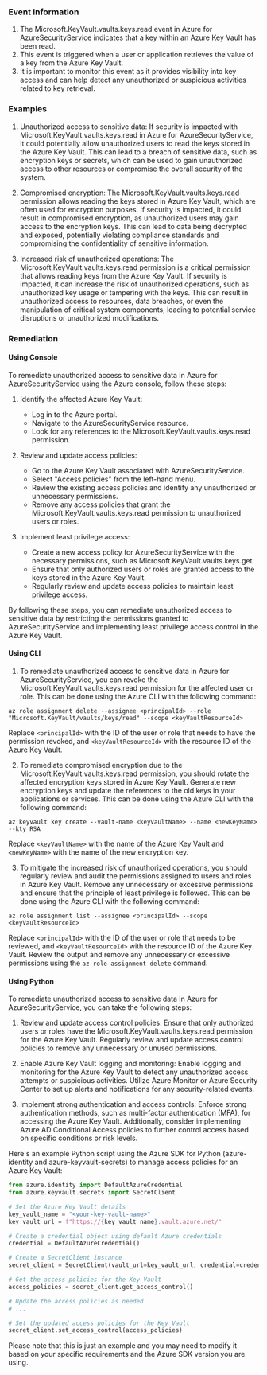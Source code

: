 
### Event Information

1. The Microsoft.KeyVault.vaults.keys.read event in Azure for AzureSecurityService indicates that a key within an Azure Key Vault has been read.
2. This event is triggered when a user or application retrieves the value of a key from the Azure Key Vault.
3. It is important to monitor this event as it provides visibility into key access and can help detect any unauthorized or suspicious activities related to key retrieval.


### Examples

1. Unauthorized access to sensitive data: If security is impacted with Microsoft.KeyVault.vaults.keys.read in Azure for AzureSecurityService, it could potentially allow unauthorized users to read the keys stored in the Azure Key Vault. This can lead to a breach of sensitive data, such as encryption keys or secrets, which can be used to gain unauthorized access to other resources or compromise the overall security of the system.

2. Compromised encryption: The Microsoft.KeyVault.vaults.keys.read permission allows reading the keys stored in Azure Key Vault, which are often used for encryption purposes. If security is impacted, it could result in compromised encryption, as unauthorized users may gain access to the encryption keys. This can lead to data being decrypted and exposed, potentially violating compliance standards and compromising the confidentiality of sensitive information.

3. Increased risk of unauthorized operations: The Microsoft.KeyVault.vaults.keys.read permission is a critical permission that allows reading keys from the Azure Key Vault. If security is impacted, it can increase the risk of unauthorized operations, such as unauthorized key usage or tampering with the keys. This can result in unauthorized access to resources, data breaches, or even the manipulation of critical system components, leading to potential service disruptions or unauthorized modifications.

### Remediation

#### Using Console

To remediate unauthorized access to sensitive data in Azure for AzureSecurityService using the Azure console, follow these steps:

1. Identify the affected Azure Key Vault: 
   - Log in to the Azure portal.
   - Navigate to the AzureSecurityService resource.
   - Look for any references to the Microsoft.KeyVault.vaults.keys.read permission.

2. Review and update access policies:
   - Go to the Azure Key Vault associated with AzureSecurityService.
   - Select "Access policies" from the left-hand menu.
   - Review the existing access policies and identify any unauthorized or unnecessary permissions.
   - Remove any access policies that grant the Microsoft.KeyVault.vaults.keys.read permission to unauthorized users or roles.

3. Implement least privilege access:
   - Create a new access policy for AzureSecurityService with the necessary permissions, such as Microsoft.KeyVault.vaults.keys.get.
   - Ensure that only authorized users or roles are granted access to the keys stored in the Azure Key Vault.
   - Regularly review and update access policies to maintain least privilege access.

By following these steps, you can remediate unauthorized access to sensitive data by restricting the permissions granted to AzureSecurityService and implementing least privilege access control in the Azure Key Vault.

#### Using CLI

1. To remediate unauthorized access to sensitive data in Azure for AzureSecurityService, you can revoke the Microsoft.KeyVault.vaults.keys.read permission for the affected user or role. This can be done using the Azure CLI with the following command:

```
az role assignment delete --assignee <principalId> --role "Microsoft.KeyVault/vaults/keys/read" --scope <keyVaultResourceId>
```

Replace `<principalId>` with the ID of the user or role that needs to have the permission revoked, and `<keyVaultResourceId>` with the resource ID of the Azure Key Vault.

2. To remediate compromised encryption due to the Microsoft.KeyVault.vaults.keys.read permission, you should rotate the affected encryption keys stored in Azure Key Vault. Generate new encryption keys and update the references to the old keys in your applications or services. This can be done using the Azure CLI with the following command:

```
az keyvault key create --vault-name <keyVaultName> --name <newKeyName> --kty RSA
```

Replace `<keyVaultName>` with the name of the Azure Key Vault and `<newKeyName>` with the name of the new encryption key.

3. To mitigate the increased risk of unauthorized operations, you should regularly review and audit the permissions assigned to users and roles in Azure Key Vault. Remove any unnecessary or excessive permissions and ensure that the principle of least privilege is followed. This can be done using the Azure CLI with the following command:

```
az role assignment list --assignee <principalId> --scope <keyVaultResourceId>
```

Replace `<principalId>` with the ID of the user or role that needs to be reviewed, and `<keyVaultResourceId>` with the resource ID of the Azure Key Vault. Review the output and remove any unnecessary or excessive permissions using the `az role assignment delete` command.

#### Using Python

To remediate unauthorized access to sensitive data in Azure for AzureSecurityService, you can take the following steps:

1. Review and update access control policies: Ensure that only authorized users or roles have the Microsoft.KeyVault.vaults.keys.read permission for the Azure Key Vault. Regularly review and update access control policies to remove any unnecessary or unused permissions.

2. Enable Azure Key Vault logging and monitoring: Enable logging and monitoring for the Azure Key Vault to detect any unauthorized access attempts or suspicious activities. Utilize Azure Monitor or Azure Security Center to set up alerts and notifications for any security-related events.

3. Implement strong authentication and access controls: Enforce strong authentication methods, such as multi-factor authentication (MFA), for accessing the Azure Key Vault. Additionally, consider implementing Azure AD Conditional Access policies to further control access based on specific conditions or risk levels.

Here's an example Python script using the Azure SDK for Python (azure-identity and azure-keyvault-secrets) to manage access policies for an Azure Key Vault:

```python
from azure.identity import DefaultAzureCredential
from azure.keyvault.secrets import SecretClient

# Set the Azure Key Vault details
key_vault_name = "<your-key-vault-name>"
key_vault_url = f"https://{key_vault_name}.vault.azure.net/"

# Create a credential object using default Azure credentials
credential = DefaultAzureCredential()

# Create a SecretClient instance
secret_client = SecretClient(vault_url=key_vault_url, credential=credential)

# Get the access policies for the Key Vault
access_policies = secret_client.get_access_control()

# Update the access policies as needed
# ...

# Set the updated access policies for the Key Vault
secret_client.set_access_control(access_policies)
```

Please note that this is just an example and you may need to modify it based on your specific requirements and the Azure SDK version you are using.

